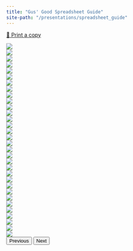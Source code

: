 ```yaml
---
title: "Gus' Good Spreadsheet Guide"
site-path: "/presentations/spreadsheet_guide"
---
```


[💾 Print a copy](../assets/SpreadsheetGuide.pdf)

<div id="carouselExampleIndicators" class="carousel carousel-dark slide" data-bs-ride="carousel" data-bs-interval="false">
<div class="carousel-inner">
  <div class="carousel-item active">
  <img src="../assets/spreadsheet_guide/Slide1.png" class="d-block w-100">
  </div>
  <div class="carousel-item">
  <img src="../assets/spreadsheet_guide/Slide2.png" class="d-block w-100">
  </div>
  <div class="carousel-item">
  <img src="../assets/spreadsheet_guide/Slide3.png" class="d-block w-100">
  </div>
  <div class="carousel-item">
  <img src="../assets/spreadsheet_guide/Slide4.png" class="d-block w-100">
  </div>
  <div class="carousel-item">
  <img src="../assets/spreadsheet_guide/Slide5.png" class="d-block w-100">
  </div>
  <div class="carousel-item">
  <img src="../assets/spreadsheet_guide/Slide6.png" class="d-block w-100">
  </div>
  <div class="carousel-item">
  <img src="../assets/spreadsheet_guide/Slide7.png" class="d-block w-100">
  </div>
  <div class="carousel-item">
  <img src="../assets/spreadsheet_guide/Slide8.png" class="d-block w-100">
  </div>
  <div class="carousel-item">
  <img src="../assets/spreadsheet_guide/Slide9.png" class="d-block w-100">
  </div>
  <div class="carousel-item">
  <img src="../assets/spreadsheet_guide/Slide10.png" class="d-block w-100">
  </div>
  <div class="carousel-item">
  <img src="../assets/spreadsheet_guide/Slide11.png" class="d-block w-100">
  </div>
  <div class="carousel-item">
  <img src="../assets/spreadsheet_guide/Slide12.png" class="d-block w-100">
  </div>
  <div class="carousel-item">
  <img src="../assets/spreadsheet_guide/Slide13.png" class="d-block w-100">
  </div>
  <div class="carousel-item">
  <img src="../assets/spreadsheet_guide/Slide14.png" class="d-block w-100">
  </div>
  <div class="carousel-item">
  <img src="../assets/spreadsheet_guide/Slide15.png" class="d-block w-100">
  </div>
  <div class="carousel-item">
  <img src="../assets/spreadsheet_guide/Slide16.png" class="d-block w-100">
  </div>
  <div class="carousel-item">
  <img src="../assets/spreadsheet_guide/Slide17.png" class="d-block w-100">
  </div>
  <div class="carousel-item">
  <img src="../assets/spreadsheet_guide/Slide18.png" class="d-block w-100">
  </div>
  <div class="carousel-item">
  <img src="../assets/spreadsheet_guide/Slide19.png" class="d-block w-100">
  </div>
  <div class="carousel-item">
  <img src="../assets/spreadsheet_guide/Slide20.png" class="d-block w-100">
  </div>
  <div class="carousel-item">
  <img src="../assets/spreadsheet_guide/Slide21.png" class="d-block w-100">
  </div>
  <div class="carousel-item">
  <img src="../assets/spreadsheet_guide/Slide22.png" class="d-block w-100">
  </div>
  <div class="carousel-item">
  <img src="../assets/spreadsheet_guide/Slide23.png" class="d-block w-100">
  </div>
  <div class="carousel-item">
  <img src="../assets/spreadsheet_guide/Slide24.png" class="d-block w-100">
  </div>
  <div class="carousel-item">
  <img src="../assets/spreadsheet_guide/Slide25.png" class="d-block w-100">
  </div>
  <div class="carousel-item">
  <img src="../assets/spreadsheet_guide/Slide26.png" class="d-block w-100">
  </div>
  <div class="carousel-item">
  <img src="../assets/spreadsheet_guide/Slide27.png" class="d-block w-100">
  </div>
  <div class="carousel-item">
  <img src="../assets/spreadsheet_guide/Slide28.png" class="d-block w-100">
  </div>
  <div class="carousel-item">
  <img src="../assets/spreadsheet_guide/Slide29.png" class="d-block w-100">
  </div>
  <div class="carousel-item">
  <img src="../assets/spreadsheet_guide/Slide30.png" class="d-block w-100">
  </div>
  <div class="carousel-item">
  <img src="../assets/spreadsheet_guide/Slide31.png" class="d-block w-100">
  </div>
  <div class="carousel-item">
  <img src="../assets/spreadsheet_guide/Slide32.png" class="d-block w-100">
  </div>
</div>
<button class="carousel-control-prev" type="button" data-bs-target="#carouselExampleIndicators" data-bs-slide="prev">
  <span class="carousel-control-prev-icon" aria-hidden="true"></span>
  <span class="visually-hidden">Previous</span>
</button>
<button class="carousel-control-next" type="button" data-bs-target="#carouselExampleIndicators" data-bs-slide="next">
  <span class="carousel-control-next-icon" aria-hidden="true"></span>
  <span class="visually-hidden">Next</span>
</button>
</div>
